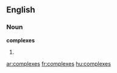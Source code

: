 ==English==

===Noun===
'''complexes'''

# {{plural of|[[complex]]}}

[[ar:complexes]]
[[fr:complexes]]
[[hu:complexes]]